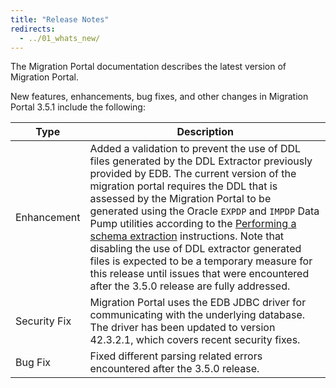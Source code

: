 ```yaml
---
title: "Release Notes"
redirects:
  - ../01_whats_new/
---
```


The Migration Portal documentation describes the latest version of Migration Portal.

New features, enhancements, bug fixes, and other changes in Migration Portal 3.5.1 include the following:

| Type | Description |
| ---- |------------ |
| Enhancement | Added a validation to prevent the use of DDL files generated by the DDL Extractor previously provided by EDB.  The current version of the migration portal requires the DDL that is assessed by the Migration Portal to be generated using the Oracle `EXPDP` and `IMPDP` Data Pump utilities according to the [Performing a schema extraction](../04_mp_migrating_database/01_mp_schema_extraction) instructions. Note that disabling the use of DDL extractor generated files is expected to be a temporary measure for this release until issues that were encountered after the 3.5.0 release are fully addressed. |
| Security Fix | Migration Portal uses the EDB JDBC driver for communicating with the underlying database. The driver has been updated to version 42.3.2.1, which covers recent security fixes. |
| Bug Fix | Fixed different parsing related errors encountered after the 3.5.0 release. |





